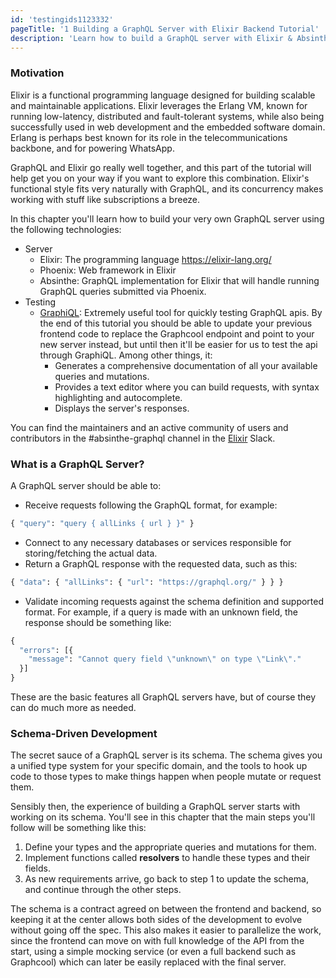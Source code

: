 ```yaml
---
id: 'testingids1123332'
pageTitle: '1 Building a GraphQL Server with Elixir Backend Tutorial'
description: 'Learn how to build a GraphQL server with Elixir & Absinthe and best practices for filters, authentication, pagination and subscriptions. Compatible with Apollo.'
---
```


### Motivation

Elixir is a functional programming language designed for building scalable and maintainable
applications. Elixir leverages the Erlang VM, known for running low-latency, distributed and
fault-tolerant systems, while also being successfully used in web development and the embedded
software domain. Erlang is perhaps best known for its role in the telecommunications backbone,
and for powering WhatsApp.

GraphQL and Elixir go really well together, and this part of the tutorial will help get you
on your way if you want to explore this combination. Elixir's functional style fits very
naturally with GraphQL, and its concurrency makes working with stuff like subscriptions
a breeze.

In this chapter you'll learn how to build your very own GraphQL server using the
following technologies:

- Server
  - Elixir: The programming language https://elixir-lang.org/
  - Phoenix: Web framework in Elixir
  - Absinthe: GraphQL implementation for Elixir that will handle running GraphQL
    queries submitted via Phoenix.
- Testing
  - [GraphiQL](https://github.com/graphql/graphiql): Extremely useful tool for quickly
    testing GraphQL apis. By the end of this tutorial you should be able to update your
    previous frontend code to replace the Graphcool endpoint and point to your new server
    instead, but until then it'll be easier for us to test the api through GraphiQL.
    Among other things, it:
    - Generates a comprehensive documentation of all your available queries and
      mutations.
    - Provides a text editor where you can build requests, with syntax highlighting
      and autocomplete.
    - Displays the server's responses.

You can find the maintainers and an active community of users and contributors in
the #absinthe-graphql channel in the [Elixir](https://elixir-slackin.herokuapp.com/)
Slack.

### What is a GraphQL Server?

A GraphQL server should be able to:

- Receive requests following the GraphQL format, for example:

```graphql
{ "query": "query { allLinks { url } }" }
```

- Connect to any necessary databases or services responsible for storing/fetching the actual data.
- Return a GraphQL response with the requested data, such as this:

```graphql
{ "data": { "allLinks": { "url": "https://graphql.org/" } } }
```

- Validate incoming requests against the schema definition and supported format.
  For example, if a query is made with an unknown field, the response should be
  something like:

```graphql
{
  "errors": [{
    "message": "Cannot query field \"unknown\" on type \"Link\"."
  }]
}
```

These are the basic features all GraphQL servers have, but of course they can do much more as needed.

### Schema-Driven Development

The secret sauce of a GraphQL server is its schema. The schema gives you a unified
type system for your specific domain, and the tools to hook up code to those
types to make things happen when people mutate or request them.

Sensibly then, the experience of building a GraphQL server starts with working
on its schema. You'll see in this chapter that the main steps you'll follow will
be something like this:

1. Define your types and the appropriate queries and mutations for them.
2. Implement functions called **resolvers** to handle these types and their fields.
3. As new requirements arrive, go back to step 1 to update the schema, and continue
   through the other steps.

The schema is a contract agreed on between the frontend and backend, so keeping it
at the center allows both sides of the development to evolve without going off the spec.
This also makes it easier to parallelize the work, since the frontend can move on with
full knowledge of the API from the start, using a simple mocking service
(or even a full backend such as Graphcool) which can later be easily replaced
with the final server.
